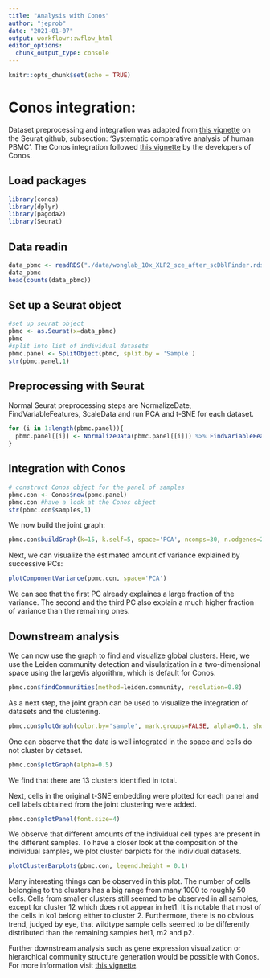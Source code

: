 ```yaml
---
title: "Analysis with Conos"
author: "jeprob"
date: "2021-01-07"
output: workflowr::wflow_html
editor_options:
  chunk_output_type: console
---
```


```r
knitr::opts_chunk$set(echo = TRUE)
```

# Conos integration: 
Dataset preprocessing and integration was adapted from [this vignette](http://htmlpreview.github.io/?https://github.com/satijalab/seurat-wrappers/blob/master/docs/conos.html) on the Seurat github, subsection: 'Systematic comparative analysis of human PBMC'. The Conos integration followed [this vignette](https://github.com/kharchenkolab/conos/blob/master/vignettes/walkthrough.md) by the developers of Conos. 


## Load packages
```r
library(conos)
library(dplyr)
library(pagoda2)
library(Seurat) 
```


## Data readin
```r
data_pbmc <- readRDS("./data/wonglab_10x_XLP2_sce_after_scDblFinder.rds")
data_pbmc
head(counts(data_pbmc))
```


## Set up a Seurat object 
```r
#set up seurat object
pbmc <- as.Seurat(x=data_pbmc)
pbmc
#split into list of individual datasets
pbmc.panel <- SplitObject(pbmc, split.by = 'Sample')
str(pbmc.panel,1)
```


## Preprocessing with Seurat
Normal Seurat preprocessing steps are NormalizeDate, FindVariableFeatures, ScaleData and run PCA and t-SNE for each dataset. 
```r
for (i in 1:length(pbmc.panel)){
  pbmc.panel[[i]] <- NormalizeData(pbmc.panel[[i]]) %>% FindVariableFeatures() %>% ScaleData() %>% RunPCA(verbose=FALSE) %>% RunTSNE(verbose=FALSE)
}
```

## Integration with Conos
```r
# construct Conos object for the panel of samples
pbmc.con <- Conos$new(pbmc.panel)
pbmc.con #have a look at the Conos object
str(pbmc.con$samples,1)
```


We now build the joint graph: 
```r
pbmc.con$buildGraph(k=15, k.self=5, space='PCA', ncomps=30, n.odgenes=2000, matching.method='mNN', metric='angular', score.component.variance=TRUE, verbose=TRUE)
```

Next, we can visualize the estimated amount of variance explained by successive PCs:
```r
plotComponentVariance(pbmc.con, space='PCA')
```
We can see that the first PC already explaines a large fraction of the variance. The second and the third PC also explain a much higher fraction of variance than the remaining ones. 


## Downstream analysis
We can now use the graph to find and visualize global clusters. Here, we use the Leiden community detection and visulatization in a two-dimensional space using the largeVis algorithm, which is default for Conos.
```r
pbmc.con$findCommunities(method=leiden.community, resolution=0.8)
```

As a next step, the joint graph can be used to visualize the integration of datasets and the clustering.
```r
pbmc.con$plotGraph(color.by='sample', mark.groups=FALSE, alpha=0.1, show.legend=TRUE)
```
One can observe that the data is well integrated in the space and cells do not cluster by dataset. 

```r
pbmc.con$plotGraph(alpha=0.5)
```
We find that there are 13 clusters identified in total. 

Next, cells in the original t-SNE embedding were plotted for each panel and cell labels obtained from the joint clustering were added.
```r
pbmc.con$plotPanel(font.size=4)
```
We observe that different amounts of the individual cell types are present in the different samples. To have a closer look at the composition of the individual samples, we plot cluster barplots for the individual datasets. 
```r
plotClusterBarplots(pbmc.con, legend.height = 0.1)
```
Many interesting things can be observed in this plot. The number of cells belonging to the clusters has a big range from many 1000 to roughly 50 cells. Cells from smaller clusters still seemed to be observed in all samples, except for cluster 12 which does not appear in het1. It is notable that most of the cells in ko1 belong either to cluster 2. Furthermore, there is no obvious trend, judged by eye, that wildtype sample cells seemed to be differently distributed than the remaining samples het1, m2 and p2. 

Further downstream analysis such as gene expression visualization or hierarchical community structure generation would be possible with Conos. For more information visit [this vignette](https://github.com/kharchenkolab/conos/blob/master/vignettes/walkthrough.md).